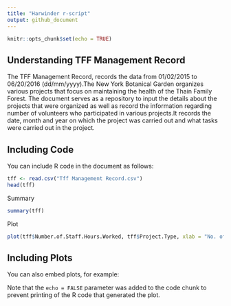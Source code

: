 ---
title: "Harwinder r-script"
output: github_document
---

```{r setup, include=FALSE}
knitr::opts_chunk$set(echo = TRUE)
```

## Understanding TFF Management Record

The TFF Management Record, records the data from 01/02/2015 to 06/20/2016 (dd/mm/yyyy).The New York Botanical Garden organizes various projects that focus on maintaining the health of the Thain Family Forest. The document serves as a repository to input the details about the projects that were organized as well as record the information regarding number of volunteers who participated in various projects.It records the date, month and year on which the project was carried out and what tasks were carried out in the project.

## Including Code

You can include R code in the document as follows:

```{r TffMgmtRecord}
tff <- read.csv("Tff Management Record.csv")
head(tff)
```
Summary
```{r TffMgmtRecord2}
summary(tff)
```
Plot
```{r TffMgmtRecord3}
plot(tff$Number.of.Staff.Hours.Worked, tff$Project.Type, xlab = "No. of Hours Staff Worked", ylab = "Projects")
```


## Including Plots

You can also embed plots, for example:



Note that the `echo = FALSE` parameter was added to the code chunk to prevent printing of the R code that generated the plot.
